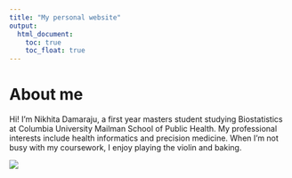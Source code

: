 ```yaml
---
title: "My personal website"
output: 
  html_document:
    toc: true
    toc_float: true
---
```


# About me

Hi! 
I'm Nikhita Damaraju, a first year masters student studying Biostatistics at Columbia University Mailman School of Public Health. My professional interests include health informatics and precision medicine. When I'm not busy with my coursework, I enjoy playing the violin and baking.

![](images/nikhita_damaraju.jpg)



